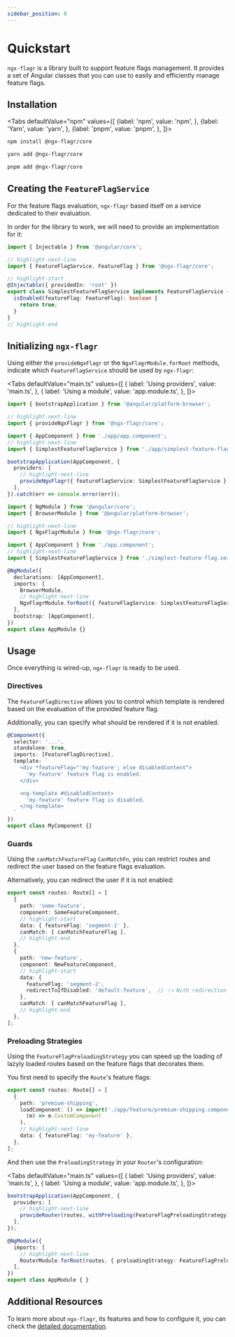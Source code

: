 ```yaml
---
sidebar_position: 0
---
```



# Quickstart

`ngx-flagr` is a library built to support feature flags management. It provides
a set of Angular classes that you can use to easily and efficiently manage
feature flags.

## Installation

<Tabs defaultValue="npm" values={[
  {label: 'npm', value: 'npm', },
  {label: 'Yarn', value: 'yarn', },
  {label: 'pnpm', value: 'pnpm', },
]}>

  <TabItem value="npm">

```bash
npm install @ngx-flagr/core
```

  </TabItem>

  <TabItem value="yarn">

```bash
yarn add @ngx-flagr/core
```

  </TabItem>

  <TabItem value="pnpm">

```bash
pnpm add @ngx-flagr/core
```

  </TabItem>
</Tabs>

## Creating the `FeatureFlagService`

For the feature flags evaluation, `ngx-flagr` based itself on a service
dedicated to their evaluation.

In order for the library to work, we will need to provide an implementation for
it:

```ts title="simplest-feature-flag.service.ts"
import { Injectable } from '@angular/core';

// highlight-next-line
import { FeatureFlagService, FeatureFlag } from '@ngx-flagr/core';

// highlight-start
@Injectable({ providedIn: 'root' })
export class SimplestFeatureFlagService implements FeatureFlagService {
  isEnabled(featureFlag: FeatureFlag): boolean {
    return true;
  }
}
// highlight-end
```

## Initializing `ngx-flagr`

Using either the `provideNgxFlagr` or the `NgxFlagrModule.forRoot` methods,
indicate which `FeatureFlagService` should be used by `ngx-flagr`:

<Tabs defaultValue="main.ts" values={[
  { label: 'Using providers', value: 'main.ts', },
  { label: 'Using a module', value: 'app.module.ts', },
]}>

<TabItem value="main.ts">

```typescript title="main.ts"
import { bootstrapApplication } from '@angular/platform-browser';

// highlight-next-line
import { provideNgxFlagr } from '@ngx-flagr/core';

import { AppComponent } from './app/app.component';
// highlight-next-line
import { SimplestFeatureFlagService } from './app/simplest-feature-flag.service';

bootstrapApplication(AppComponent, {
  providers: [
    // highlight-next-line
    provideNgxFlagr({ featureFlagService: SimplestFeatureFlagService }),
  ],
}).catch(err => console.error(err));
```

</TabItem>

<TabItem value="app.module.ts">

```typescript title="app.module.ts"
import { NgModule } from '@angular/core';
import { BrowserModule } from '@angular/platform-browser';

// highlight-next-line
import { NgxFlagrModule } from '@ngx-flagr/core';

import { AppComponent } from './app.component';
// highlight-next-line
import { SimplestFeatureFlagService } from './simplest-feature-flag.service';

@NgModule({
  declarations: [AppComponent],
  imports: [
    BrowserModule,
    // highlight-next-line
    NgxFlagrModule.forRoot({ featureFlagService: SimplestFeatureFlagService }),
  ],
  bootstrap: [AppComponent],
})
export class AppModule {}
```

</TabItem>
</Tabs>

## Usage

Once everything is wired-up, `ngx-flagr` is ready to be used.

### Directives

The `FeatureFlagDirective` allows you to control which template is rendered
based on the evaluation of the provided feature flag.

Additionally, you can specify what should be rendered if it is not enabled:

```ts
@Component({
  selector: '...',
  standalone: true,
  imports: [FeatureFlagDirective],
  template: `
    <div *featureFlag="'my-feature'; else disabledContent">
      'my-feature' feature flag is enabled.
    </div>

    <ng-template #disabledContent>
      'my-feature' feature flag is disabled.
    </ng-template>
  `
})
export class MyComponent {}
```

### Guards

Using the `canMatchFeatureFlag` `CanMatchFn`, you can restrict routes and
redirect the user based on the feature flags evaluation.

Alternatively, you can redirect the user if it is not enabled:

```ts
export const routes: Route[] = [
  {
    path: 'some-feature',
    component: SomeFeatureComponent,
    // highlight-start
    data: { featureFlag: 'segment-1' },
    canMatch: [ canMatchFeatureFlag ],
    // highlight-end
  },
  {
    path: 'new-feature',
    component: NewFeatureComponent,
    // highlight-start
    data: {
      featureFlag: 'segment-2',
      redirectToIfDisabled: 'default-feature',  // 👈 With redirection
    },
    canMatch: [ canMatchFeatureFlag ],
    // highlight-end
  },
];
```

### Preloading Strategies

Using the `FeatureFlagPreloadingStrategy` you can speed up the loading of
lazyly loaded routes based on the feature flags that decorates them.

You first need to specify the `Route`'s feature flags:

```ts
export const routes: Route[] = [
  {
    path: 'premium-shipping',
    loadComponent: () => import('./app/feature/premium-shipping.component').then(
      (m) => m.CustomComponent
    ),
    // highlight-next-line
    data: { featureFlag: 'my-feature' },
  },
];
```

And then use the `PreloadingStrategy` in your `Router`'s configuration:

<Tabs defaultValue="main.ts" values={[
  { label: 'Using providers', value: 'main.ts', },
  { label: 'Using a module', value: 'app.module.ts', },
]}>

<TabItem value="main.ts">

```typescript title="main.ts"
bootstrapApplication(AppComponent, {
  providers: [
    // highlight-next-line
    provideRouter(routes, withPreloading(FeatureFlagPreloadingStrategy)),
  ],
});
```

</TabItem>

<TabItem value="app.module.ts">

```typescript title="app.module.ts"
@NgModule({
  imports: [
    // highlight-next-line
    RouterModule.forRoot(routes, { preloadingStrategy: FeatureFlagPreloadingStrategy }),
  ],
})
export class AppModule { }
```

</TabItem>
</Tabs>

## Additional Resources

To learn more about `ngx-flagr`, its features and how to configure it, you
can check the [detailed documentation](./category/ngx-flagrcore).
